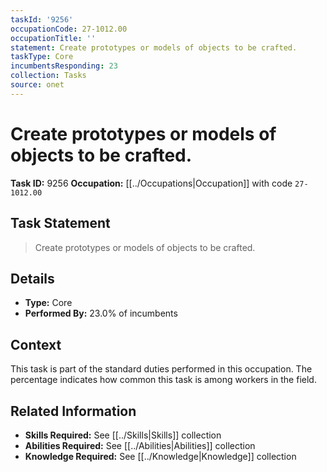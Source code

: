 ```yaml
---
taskId: '9256'
occupationCode: 27-1012.00
occupationTitle: ''
statement: Create prototypes or models of objects to be crafted.
taskType: Core
incumbentsResponding: 23
collection: Tasks
source: onet
---
```

# Create prototypes or models of objects to be crafted.

**Task ID:** 9256
**Occupation:** [[../Occupations|Occupation]] with code `27-1012.00`

## Task Statement

> Create prototypes or models of objects to be crafted.

## Details

- **Type:** Core
- **Performed By:** 23.0% of incumbents

## Context

This task is part of the standard duties performed in this occupation. The percentage indicates how common this task is among workers in the field.

## Related Information

- **Skills Required:** See [[../Skills|Skills]] collection
- **Abilities Required:** See [[../Abilities|Abilities]] collection
- **Knowledge Required:** See [[../Knowledge|Knowledge]] collection
